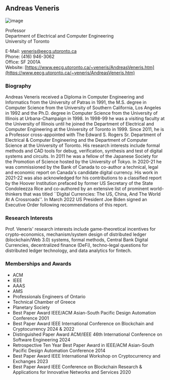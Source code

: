 ## Andreas Veneris

![image](./images/veneris.jpg)

Professor<br/>
Department of Electrical and Computer Engineering<br/>
University of Toronto

E-Mail: [veneris@eecg.utoronto.ca](mailto:veneris@eecg.utoronto.ca)<br/>
Phone: (416) 946-3062<br/>
Office: SF 2001A<br/>
Website: [https://www.eecg.utoronto.ca/~veneris/AndreasVeneris.htm](https://www.eecg.utoronto.ca/~veneris/AndreasVeneris.htm)

### Biography

Andreas Veneris received a Diploma in Computer Engineering and Informatics from the University of Patras in 1991, the M.S. degree in Computer Science from the University of Southern California, Los Angeles in 1992 and the Ph.D. degree in Computer Science from the University of Illinois at Urbana-Champaign in 1998. In 1998-99 he was a visiting faculty at the University of Illinois until he joined the Department of Electrical and Computer Engineering at the University of Toronto in 1999. Since 2011, he is a Professor cross-appointed with The Edward S. Rogers Sr. Department of Electrical & Computer Engineering and the Department of Computer Science at the University of Toronto. His research interests include formal methods and CAD tools for debug, verification, synthesis and test of digital systems and circuits. In 2011 he was a fellow of the Japanese Society for the Promotion of Science hosted by the University of Tokyo. In 2020-21 he was commissioned by the Bank of Canada to co-author a technical, legal and economic report on Canada's candidate digital currency. His work in 2021-22 was also acknowledged for his contributions to a classified report by the Hoover Institution prefaced by former US Secretary of the State Condoleezza Rice and co-authored by an extensive list of prominent world-thinkers that was titled ``Digital Currencies: The US, China, And The World At A Crossroads''. In March 2022 US President Joe Biden signed an Executive Order following recommendations of this report.

### Research Interests

Prof. Veneris' research interests include game-theoretical incentives for crypto-economics, mechanism/system design of distributed ledger (blockchain/Web 3.0) systems, formal methods, Central Bank Digital Currencies, decentralized finance (DeFi), techno-legal questions for distributed ledger technology, and data analytics for fintech.

### Memberships and Awards

- ACM
- IEEE
- AAAS
- AMS
- Professionals Engineers of Ontario
- Technical Chamber of Greece
- Planetary Society
- Best Paper Award IEEE/ACM Asian-South Pacific Design Automation Conference 2001
- Best Paper Award IEEE International Conference on Blockchain and Cryptocurrency 2024 & 2022
- Distinguished Paper Award ACM/IEEE 46th International Conference on Software Engineering 2024
- Retrospective Ten Year Best Paper Award in IEEE/ACM Asian-South Pacific Design Automation Conference 2014
- Best Paper Award IEEE International Workshop on Cryptocurrency and Exchanges 2023
- Best Paper Award IEEE Conference on Blockchain Research & Applications for Innovative Networks and Services 2020
